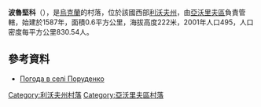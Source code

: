 {{coord|49|55|23|N|23|19|16|E|scale:100000|display=title}}

'''波魯堅科'''（{{lang-uk|Поруденко}}），是[[烏克蘭|烏克蘭]]的村落，位於該國西部[[利沃夫州|利沃夫州]]，由[[亞沃里夫區|亞沃里夫區]]負責管轄，始建於1587年，面積0.6平方公里，海拔高度222米，2001年人口495，人口密度每平方公里830.54人。

==參考資料==
* [http://weather.in.ua/ua/l'vovskaja/21362 Погода в селі Поруденко]

{{DEFAULTSORT:Поруденко}}
[[Category:利沃夫州村落|Category:利沃夫州村落]]
[[Category:亞沃里夫區村落|Category:亞沃里夫區村落]]


{{Lviv-geo-stub}}